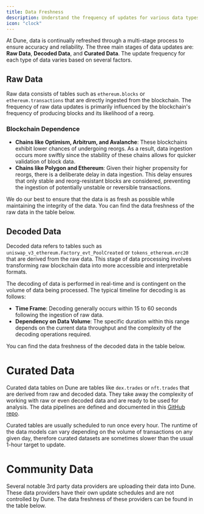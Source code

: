 ```yaml
---
title: Data Freshness
description: Understand the frequency of updates for various data types on Dune.
icon: "clock"
---
```



At Dune, data is continually refreshed through a multi-stage process to ensure accuracy and reliability. The three main stages of data updates are: **Raw Data**, **Decoded Data**, and **Curated Data**. The update frequency for each type of data varies based on several factors.

## Raw Data

Raw data consists of tables such as `ethereum.blocks` or `ethereum.transactions` that are directly ingested from the blockchain. The frequency of raw data updates is primarily influenced by the blockchain's frequency of producing blocks and its likelihood of a reorg. 

### Blockchain Dependence

- **Chains like Optimism, Arbitrum, and Avalanche**: These blockchains exhibit lower chances of undergoing reorgs. As a result, data ingestion occurs more swiftly since the stability of these chains allows for quicker validation of block data.
- **Chains like Polygon and Ethereum**: Given their higher propensity for reorgs, there is a deliberate delay in data ingestion. This delay ensures that only stable and reorg-resistant blocks are considered, preventing the ingestion of potentially unstable or reversible transactions.

We do our best to ensure that the data is as fresh as possible while maintaining the integrity of the data. You can find the data freshness of the raw data in the table below.

<DuneEmbed qID="3674011" vID="6192854" height="800px" />

## Decoded Data

Decoded data refers to tables such as `uniswap_v3_ethereum.Factory_evt_PoolCreated` or `tokens_ethereum.erc20` that are derived from the raw data. This stage of data processing involves transforming raw blockchain data into more accessible and interpretable formats.

The decoding of data is performed in real-time and is contingent on the volume of data being processed. The typical timeline for decoding is as follows:

- **Time Frame**: Decoding generally occurs within 15 to 60 seconds following the ingestion of raw data.
- **Dependency on Data Volume**: The specific duration within this range depends on the current data throughput and the complexity of the decoding operations required.

You can find the data freshness of the decoded data in the table below.

<DuneEmbed qID="3674011" vID="6191881" height="800px" />

# Curated Data
Curated data tables on Dune are tables like `dex.trades` or `nft.trades` that are derived from raw and decoded data. They take away the complexity of working with raw or even decoded data and are ready to be used for analysis.
The data pipelines are defined and documented in this [GitHub repo](https://github.com/duneanalytics/spellbook).

Curated tables are usually scheduled to run once every hour. The runtime of the data models can vary depending on the volume of transactions on any given day, therefore curated datasets are sometimes slower than the usual 1-hour target to update.

<DuneEmbed qID="3675008" vID="6180554" height="400px" />



# Community Data

Several notable 3rd party data providers are uploading their data into Dune. These data providers have their own update schedules and are not controlled by Dune. The data freshness of these providers can be found in the table below.

<DuneEmbed qID="3675124" vID="6180730" height="400px" />
